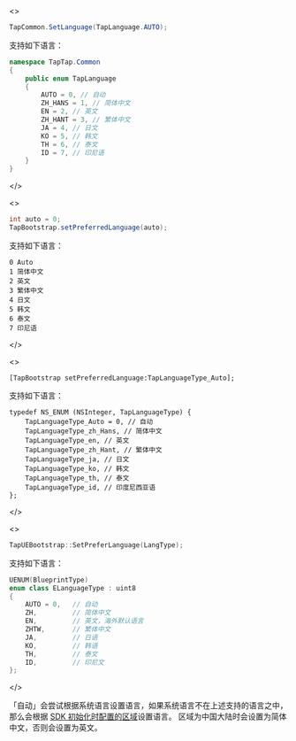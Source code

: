 
<MultiLang kind={props.kind}>

<>

```cs
TapCommon.SetLanguage(TapLanguage.AUTO);
```

支持如下语言：

```cs
namespace TapTap.Common
{
    public enum TapLanguage
    {
        AUTO = 0, // 自动
        ZH_HANS = 1, // 简体中文
        EN = 2, // 英文
        ZH_HANT = 3, // 繁体中文
        JA = 4, // 日文
        KO = 5, // 韩文
        TH = 6, // 泰文
        ID = 7, // 印尼语
    }
}
```

</>

<>

```java
int auto = 0;
TapBootstrap.setPreferredLanguage(auto);
```

支持如下语言：

```
0 Auto
1 简体中文
2 英文
3 繁体中文
4 日文
5 韩文
6 泰文
7 印尼语
```

</>

<>

```objc
[TapBootstrap setPreferredLanguage:TapLanguageType_Auto];
```

支持如下语言：

```objc
typedef NS_ENUM (NSInteger, TapLanguageType) {
    TapLanguageType_Auto = 0, // 自动
    TapLanguageType_zh_Hans, // 简体中文
    TapLanguageType_en, // 英文
    TapLanguageType_zh_Hant, // 繁体中文
    TapLanguageType_ja, // 日文
    TapLanguageType_ko, // 韩文
    TapLanguageType_th, // 泰文
    TapLanguageType_id, // 印度尼西亚语
};
```

</>

<>

```cpp
TapUEBootstrap::SetPreferLanguage(LangType);
```

支持如下语言：

```cpp
UENUM(BlueprintType)
enum class ELanguageType : uint8
{
	AUTO = 0,   // 自动
	ZH,			// 简体中文
	EN,			// 英文，海外默认语言
	ZHTW,		// 繁体中文
	JA,			// 日语
	KO,			// 韩语
	TH,			// 泰文
	ID,			// 印尼文
};
```

</>

</MultiLang>

「自动」会尝试根据系统语言设置语言，如果系统语言不在上述支持的语言之中，那么会根据 [SDK 初始化时配置的区域](/sdk/start/quickstart/#初始化)设置语言。
区域为中国大陆时会设置为简体中文，否则会设置为英文。
